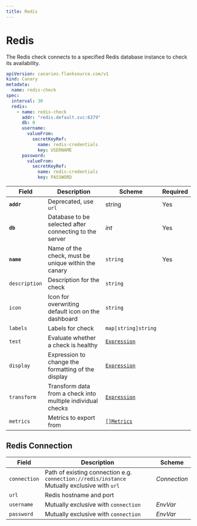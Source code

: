 ```yaml
---
title: Redis
---
```


# <Icon name="redis" /> Redis

The Redis check connects to a specified Redis database instance to check its availability.

```yaml
apiVersion: canaries.flanksource.com/v1
kind: Canary
metadata:
  name: redis-check
spec:
  interval: 30
  redis:
    - name: redis-check
      addr: "redis.default.svc:6379"
      db: 0
      username:
        valueFrom:
          secretKeyRef:
            name: redis-credentials
            key: USERNAME
      password:
        valueFrom:
          secretKeyRef:
            name: redis-credentials
            key: PASSWORD
```

| Field | Description | Scheme | Required |
| ----- | ----------- | ------ | -------- |
| **`addr`** | Deprecated, use `url` | string | Yes |
| **`db`** | Database to be selected after connecting to the server | *int* | Yes |
| **`name`**    | Name of the check, must be unique within the canary         | `string`                                     | Yes      |
| `description` | Description for the check                                   | `string`                                     |          |
| `icon`        | Icon for overwriting default icon on the dashboard          | `string`                                     |          |
| `labels`      | Labels for check                                            | `map[string]string`                          |          |
| `test`        | Evaluate whether a check is healthy                         | [`Expression`](../concepts/health-evaluation)  |          |
| `display`     | Expression to change the formatting of the display          | [`Expression`](../concepts/display-formatting) |          |
| `transform`   | Transform data from a check into multiple individual checks | [`Expression`](../concepts/transforms)          |          |
| `metrics`     | Metrics to export from                                      | [`[]Metrics`](../concepts/metrics-exporter)    |          |

## Redis Connection

| Field        | Description                                                  | Scheme                                            |
| ------------ | ------------------------------------------------------------ | ------------------------------------------------- |
| `connection` | Path of existing connection e.g. `connection://redis/instance` <br />Mutually exclusive with `url` <br /><Commercial /> | <CommonLink to="connection" >*Connection*</CommonLink>          |
| `url`        | Redis hostname and port                                      |                                                   |
| `username`   | Mutually exclusive with `connection`                         | <CommonLink to="authentication" anchor="envvar">*EnvVar*</CommonLink> |
| `password`   | Mutually exclusive with `connection`                         | <CommonLink to="authentication" anchor="envvar">*EnvVar*</CommonLink> |
